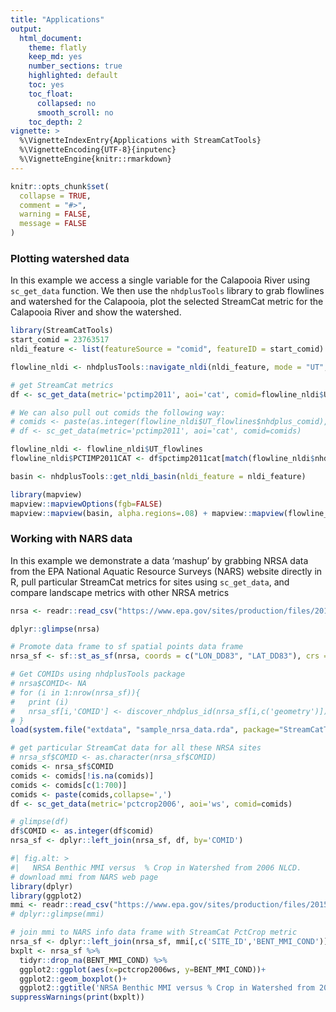 ---
title: "Applications"
output: 
  html_document:
    theme: flatly
    keep_md: yes
    number_sections: true
    highlighted: default 
    toc: yes
    toc_float:
      collapsed: no
      smooth_scroll: no
    toc_depth: 2
vignette: >
  %\VignetteIndexEntry{Applications with StreamCatTools}
  %\VignetteEncoding{UTF-8}{inputenc}
  %\VignetteEngine{knitr::rmarkdown}
---

```{r, include = FALSE}
knitr::opts_chunk$set(
  collapse = TRUE,
  comment = "#>", 
  warning = FALSE, 
  message = FALSE
)
```

### Plotting watershed data
In this example we access a single variable for the Calapooia River using `sc_get_data` function. We then use the `nhdplusTools` library to grab flowlines and watershed for the Calapooia, plot the selected StreamCat metric for the Calapooia River and show the watershed.
```{r wshd, results='hide'}
library(StreamCatTools)
start_comid = 23763517
nldi_feature <- list(featureSource = "comid", featureID = start_comid)

flowline_nldi <- nhdplusTools::navigate_nldi(nldi_feature, mode = "UT", data_source = "flowlines", distance=5000)

# get StreamCat metrics
df <- sc_get_data(metric='pctimp2011', aoi='cat', comid=flowline_nldi$UT_flowlines$nhdplus_comid)

# We can also pull out comids the following way:
# comids <- paste(as.integer(flowline_nldi$UT_flowlines$nhdplus_comid), collapse=",",sep="")
# df <- sc_get_data(metric='pctimp2011', aoi='cat', comid=comids)

flowline_nldi <- flowline_nldi$UT_flowlines
flowline_nldi$PCTIMP2011CAT <- df$pctimp2011cat[match(flowline_nldi$nhdplus_comid, df$comid)]

basin <- nhdplusTools::get_nldi_basin(nldi_feature = nldi_feature)   
```

```{r wshd pt2}
library(mapview)
mapview::mapviewOptions(fgb=FALSE)
mapview::mapview(basin, alpha.regions=.08) + mapview::mapview(flowline_nldi, zcol = "PCTIMP2011CAT", legend = TRUE)
```

### Working with NARS data
In this example we demonstrate a data 'mashup' by grabbing NRSA data from the EPA National Aquatic Resource Surveys (NARS) website directly in R, pull particular StreamCat metrics for sites using `sc_get_data`, and compare landscape metrics with other NRSA metrics
```{r nars, results='hide'}
nrsa <- readr::read_csv("https://www.epa.gov/sites/production/files/2015-09/siteinfo_0.csv")

dplyr::glimpse(nrsa)

# Promote data frame to sf spatial points data frame
nrsa_sf <- sf::st_as_sf(nrsa, coords = c("LON_DD83", "LAT_DD83"), crs = 4269)

# Get COMIDs using nhdplusTools package
# nrsa$COMID<- NA
# for (i in 1:nrow(nrsa_sf)){
#   print (i)
#   nrsa_sf[i,'COMID'] <- discover_nhdplus_id(nrsa_sf[i,c('geometry')])
# }
load(system.file("extdata", "sample_nrsa_data.rda", package="StreamCatTools"))

# get particular StreamCat data for all these NRSA sites
# nrsa_sf$COMID <- as.character(nrsa_sf$COMID)
comids <- nrsa_sf$COMID
comids <- comids[!is.na(comids)]
comids <- comids[c(1:700)]
comids <- paste(comids,collapse=',')
df <- sc_get_data(metric='pctcrop2006', aoi='ws', comid=comids)

# glimpse(df)
df$COMID <- as.integer(df$comid)
nrsa_sf <- dplyr::left_join(nrsa_sf, df, by='COMID')
```

```{r nars_ggplot, warning=FALSE}
#| fig.alt: >
#|   NRSA Benthic MMI versus  % Crop in Watershed from 2006 NLCD.
# download mmi from NARS web page
library(dplyr)
library(ggplot2)
mmi <- readr::read_csv("https://www.epa.gov/sites/production/files/2015-09/bentcond.csv")
# dplyr::glimpse(mmi)

# join mmi to NARS info data frame with StreamCat PctCrop metric
nrsa_sf <- dplyr::left_join(nrsa_sf, mmi[,c('SITE_ID','BENT_MMI_COND')], by='SITE_ID')
bxplt <- nrsa_sf %>% 
  tidyr::drop_na(BENT_MMI_COND) %>%
  ggplot2::ggplot(aes(x=pctcrop2006ws, y=BENT_MMI_COND))+
  ggplot2::geom_boxplot()+
  ggplot2::ggtitle('NRSA Benthic MMI versus % Crop in Watershed from 2006 NLCD')
suppressWarnings(print(bxplt))
```
